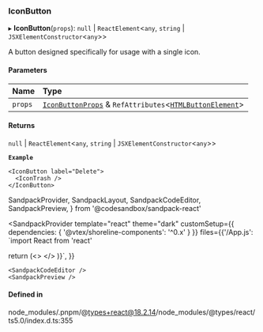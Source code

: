 ### IconButton

▸ **IconButton**(`props`): `null` \| `ReactElement`\<`any`, `string` \| `JSXElementConstructor`\<`any`\>\>

A button designed specifically for usage with a single icon.

#### Parameters

| Name    | Type                                                                                                                                                           |
| :------ | :------------------------------------------------------------------------------------------------------------------------------------------------------------- |
| `props` | [`IconButtonProps`](/components/icon-button/props.md) & `RefAttributes`\<[`HTMLButtonElement`](https://developer.mozilla.org/docs/Web/API/HTMLButtonElement)\> |

#### Returns

`null` \| `ReactElement`\<`any`, `string` \| `JSXElementConstructor`\<`any`\>\>

**`Example`**

```tsx copy showLineNumbers filename="example.tsx"
<IconButton label="Delete">
  <IconTrash />
</IconButton>
```

SandpackProvider,
SandpackLayout,
SandpackCodeEditor,
SandpackPreview,
} from '@codesandbox/sandpack-react'

<SandpackProvider
template="react"
theme="dark"
customSetup={{ dependencies: { '@vtex/shoreline-components': '^0.x' } }}
files={{'/App.js': `import React from 'react'

return (<>
<IconButton label="Delete">
<IconTrash />
</IconButton>
</>
)}`,
}}

>   <SandpackLayout>

    <SandpackCodeEditor />
    <SandpackPreview />

  </SandpackLayout>
</SandpackProvider>

#### Defined in

node_modules/.pnpm/@types+react@18.2.14/node_modules/@types/react/ts5.0/index.d.ts:355
